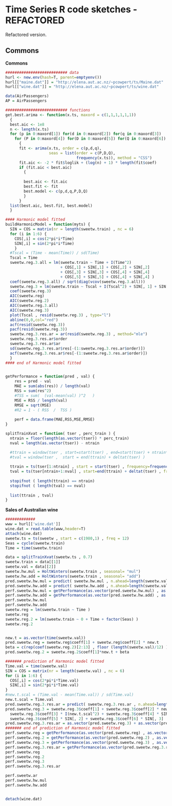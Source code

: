 Time Series R code sketches - REFACTORED 
========================================================

Refactored version.  

Commons  
--------------------------------------------------------
**Commons**

```r

########################### data 
hurl <- new.env(hash=T, parent=emptyenv())
hurl[["maine.dat"]] = "http://elena.aut.ac.nz/~pcowpert/ts/Maine.dat"
hurl[["wine.dat"]] = "http://elena.aut.ac.nz/~pcowpert/ts/wine.dat"

data(AirPassengers)
AP = AirPassengers

########################### functions 
get.best.arima <- function(x.ts, maxord = c(1,1,1,1,1,1))
  {
  best.aic <- 1e8
  n <- length(x.ts)
  for (p in 0:maxord[1]) for(d in 0:maxord[2]) for(q in 0:maxord[3])
    for (P in 0:maxord[4]) for(D in 0:maxord[5]) for(Q in 0:maxord[6])
      {
      fit <- arima(x.ts, order = c(p,d,q),
                   seas = list(order = c(P,D,Q),
                               frequency(x.ts)), method = "CSS")
      fit.aic <- -2 * fit$loglik + (log(n) + 1) * length(fit$coef)
      if (fit.aic < best.aic)
        {
        
        best.aic <- fit.aic
        best.fit <- fit
        best.model <- c(p,d,q,P,D,Q)
        }
      }
  list(best.aic, best.fit, best.model)
  }

#### Harmonic model fitted 
buildHarmonicModel = function(myts) {   
  SIN = COS = matrix(nr = length(sweetw.train) , nc = 6)
  for (i in 1:6) {
    COS[,i] = cos(2*pi*i*Time)
    SIN[,i] = sin(2*pi*i*Time)
    }
  #Tscal = (Time - mean(Time)) / sd(Time)
  Tscal = Time 
  sweetw.reg.3.all = lm(sweetw.train ~ Time + I(Time^2) 
                        + COS[,1] + SIN[,1] + COS[,2] + SIN[,2] 
                        + COS[,3] + SIN[,3] + COS[,4] + SIN[,4] 
                        + COS[,5] + SIN[,5] + COS[,4] + SIN[,4] )
  coef(sweetw.reg.3.all) / sqrt(diag(vcov(sweetw.reg.3.all)))
  sweetw.reg.3 = lm(sweetw.train ~ Tscal + I(Tscal^2) + SIN[, 1] + SIN[, 2] + SIN[, 3] )
  coef(sweetw.reg.3)
  AIC(sweetw.reg)
  AIC(sweetw.reg.2)
  AIC(sweetw.reg.3.all)
  AIC(sweetw.reg.3)
  plot(Tscal , resid(sweetw.reg.3) , type="l")
  abline(0,0,col="red")
  acf(resid(sweetw.reg.3))
  pacf(resid(sweetw.reg.3))
  sweetw.reg.3.res.ar = ar(resid(sweetw.reg.3) , method="mle")
  sweetw.reg.3.res.ar$order
  sweetw.reg.3.res.ar$ar
  sd(sweetw.reg.3.res.ar$res[-(1:sweetw.reg.3.res.ar$order)])
  acf(sweetw.reg.3.res.ar$res[-(1:sweetw.reg.3.res.ar$order)])
  }
#### end of Harmonic model fitted 


getPerformance = function(pred , val) {
    res = pred - val
    MAE = sum(abs(res)) / length(val) 
  	RSS = sum(res^2)
    #TSS = sum(  (val-mean(val) )^2   ) 
  	MSE = RSS / length(val)
  	RMSE = sqrt(MSE)
  	#R2 = 1 - ( RSS  /  TSS )
  	
  	perf = data.frame(MAE,RSS,MSE,RMSE)
}

splitTrainXvat = function( tser , perc_train ) {
  ntrain = floor(length(as.vector(tser)) * perc_train)
  nval = length(as.vector(tser)) - ntrain

  #ttrain = window(tser , start=start(tser) , end=start(tser) + ntrain*deltat(tser) )
  #tval = window(tser ,  start = end(ttrain) + deltat(tser) )
  
  ttrain = ts(tser[1:ntrain] , start = start(tser) , frequency=frequency(tser) )
  tval = ts(tser[ntrain+1:nval] , start=end(ttrain) + deltat(tser) , frequency=frequency(tser))
  
  stopifnot ( length(ttrain) == ntrain)
  stopifnot ( length(tval) == nval)
  
  list(ttrain , tval)
}
```

**Sales of Australian wine**
```r
#############  
www = hurl[['wine.dat']]
wine.dat = read.table(www,header=T)
attach(wine.dat)
sweetw.ts = ts(sweetw , start = c(1980,1) , freq = 12)
Seas = cycle(sweetw.train)
Time = time(sweetw.train)

data = splitTrainXvat(sweetw.ts , 0.7)
sweetw.train = data[[1]]
sweetw.val = data[[2]]
sweetw.hw.mul = HoltWinters(sweetw.train , seasonal= "mul")
sweetw.hw.add = HoltWinters(sweetw.train , seasonal= "add")
pred.sweetw.hw.mul = predict( sweetw.hw.mul , n.ahead=length(sweetw.val) ) 
pred.sweetw.hw.add = predict( sweetw.hw.add , n.ahead=length(sweetw.val) ) 
perf.sweetw.hw.mul = getPerformance(as.vector(pred.sweetw.hw.mul) , as.vector(sweetw.val))
perf.sweetw.hw.add = getPerformance(as.vector(pred.sweetw.hw.add) , as.vector(sweetw.val))
perf.sweetw.hw.mul
perf.sweetw.hw.add
sweetw.reg = lm(sweetw.train ~ Time ) 
sweetw.reg
sweetw.reg.2 = lm(sweetw.train ~ 0 + Time + factor(Seas) ) 
sweetw.reg.2


new.t = as.vector(time(sweetw.val))
pred.sweetw.reg = sweetw.reg$coeff[1] + sweetw.reg$coeff[2] * new.t
beta = c(rep(coef(sweetw.reg.2)[2:13] , floor (length(sweetw.val)/12) ) , coef(sweetw.reg.2)[2:((length(sweetw.val) %% 12)+1)] )
pred.sweetw.reg.2 = sweetw.reg.2$coeff[1]*new.t + beta 

####### prediction of Harmonic model fitted 
Time.val = time(sweetw.val)
SIN = COS = matrix(nr = length(sweetw.val) , nc = 6)
for (i in 1:6) {
  COS[,i] = cos(2*pi*i*Time.val)
  SIN[,i] = sin(2*pi*i*Time.val)
}
#new.t.scal = (Time.val - mean(Time.val)) / sd(Time.val)
new.t.scal = Time.val
pred.sweetw.reg.3.res.ar = predict( sweetw.reg.3.res.ar , n.ahead=length(sweetw.val) )
pred.sweetw.reg.3 = sweetw.reg.3$coeff[1] + sweetw.reg.3$coeff[2] * new.t.scal +  
  sweetw.reg.3$coeff[3] * I(new.t.scal^2) + sweetw.reg.3$coeff[4] * SIN[, 1] + 
  sweetw.reg.3$coeff[5] * SIN[, 2] + sweetw.reg.3$coeff[6] * SIN[, 3] 
pred.sweetw.reg.3.res.ar = as.vector(pred.sweetw.reg.3) + as.vector(pred.sweetw.reg.3.res.ar$pred)
####### end of prediction of Harmonic model fitted 
perf.sweetw.reg = getPerformance(as.vector(pred.sweetw.reg) , as.vector(sweetw.val) )
perf.sweetw.reg.2 = getPerformance(as.vector(pred.sweetw.reg.2) , as.vector(sweetw.val) )
perf.sweetw.reg.3 = getPerformance(as.vector(pred.sweetw.reg.3) , as.vector(sweetw.val) )
perf.sweetw.reg.3.res.ar = getPerformance(as.vector(pred.sweetw.reg.3.res.ar) , as.vector(sweetw.val) )
perf.sweetw.reg
perf.sweetw.reg.2
perf.sweetw.reg.3
perf.sweetw.reg.3.res.ar

perf.sweetw.ar
perf.sweetw.hw.mul
perf.sweetw.hw.add


detach(wine.dat)
```
